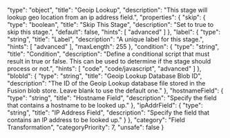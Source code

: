   "type": "object",
  "title": "Geoip Lookup",
  "description": "This stage will lookup geo location from an ip address field.",
  "properties": {
    "skip": {
      "type": "boolean",
      "title": "Skip This Stage",
      "description": "Set to true to skip this stage.",
      "default": false,
      "hints": [
        "advanced"
      ]
    },
    "label": {
      "type": "string",
      "title": "Label",
      "description": "A unique label for this stage.",
      "hints": [
        "advanced"
      ],
      "maxLength": 255
    },
    "condition": {
      "type": "string",
      "title": "Condition",
      "description": "Define a conditional script that must result in true or false. This can be used to determine if the stage should process or not.",
      "hints": [
        "code",
        "code/javascript",
        "advanced"
      ]
    },
    "blobId": {
      "type": "string",
      "title": "Geoip Lookup Database Blob ID",
      "description": "The ID of the Geoip Lookup database file stored in the Fusion blob store. Leave blank to use the default one."
    },
    "hostnameField": {
      "type": "string",
      "title": "Hostname Field",
      "description": "Specify the field that contains a hostname to be looked up."
    },
    "ipAddrField": {
      "type": "string",
      "title": "IP Address Field",
      "description": "Specify the field that contains an IP address to be looked up."
    }
  },
  "category": "Field Transformation",
  "categoryPriority": 7,
  "unsafe": false
}
